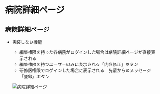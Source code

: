 # 病院詳細ページ

## 病院詳細ページ

- 実装しない機能
  - 編集権限を持った各病院がログインした場合は病院詳細ページが直接表示される
  - 編集権限を持つユーザーのみに表示される「内容修正」ボタン
  - 研修医権限でログインした場合に表示される　先輩からのメッセージ「登録」ボタン

  ![病院詳細ページ](/img/spec_07.png)　
